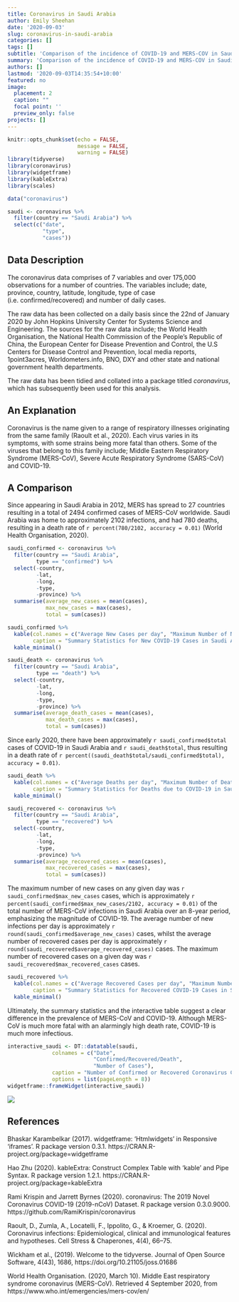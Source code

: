```yaml
---
title: Coronavirus in Saudi Arabia
author: Emily Sheehan
date: '2020-09-03'
slug: coronavirus-in-saudi-arabia
categories: []
tags: []
subtitle: 'Comparison of the incidence of COVID-19 and MERS-COV in Saudi Arabia'
summary: 'Comparison of the incidence of COVID-19 and MERS-COV in Saudi Arabia'
authors: []
lastmod: '2020-09-03T14:35:54+10:00'
featured: no
image:
  placement: 2
  caption: ""
  focal point: ''
  preview_only: false
projects: []
---
```


```r
knitr::opts_chunk$set(echo = FALSE,
                      message = FALSE,
                      warning = FALSE)
library(tidyverse)
library(coronavirus)
library(widgetframe)
library(kableExtra)
library(scales)
```

```r
data("coronavirus")
```

```r
saudi <- coronavirus %>%
  filter(country == "Saudi Arabia") %>%
  select(c("date",
           "type",
           "cases")) 
```

## Data Description

The coronavirus data comprises of 7 variables and over 175,000 observations for a number of countries. The variables include; date, province, country, latitude, longitude, type of case (i.e. confirmed/recovered) and number of daily cases. 

The raw data has been collected on a daily basis since the 22nd of January 2020 by John Hopkins University Center for Systems Science and Engineering. The sources for the raw data include; the World Health Organisation, the National Health Commission of the People’s Republic of China, the European Center for Disease Prevention and Control, the U.S Centers for Disease Control and Prevention, local media reports, 1point3acres, Worldometers.info, BNO, DXY and other state and national government health departments.

The raw data has been tidied and collated into a package titled _coronavirus_, which has subsequently been used for this analysis. 

## An Explanation 

Coronavirus is the name given to a range of respiratory illnesses originating from the same family (Raoult et al., 2020). Each virus varies in its symptoms, with some strains being more fatal than others. Some of the viruses that belong to this family include; Middle Eastern Respiratory Syndrome (MERS-CoV), Severe Acute Respiratory Syndrome (SARS-CoV) and COVID-19. 

## A Comparison

Since appearing in Saudi Arabia in 2012, MERS has spread to 27 countries resulting in a total of 2494 confirmed cases of MERS-CoV worldwide. Saudi Arabia was home to approximately 2102 infections, and had 780 deaths, resulting in a death rate of `r percent(780/2102, accuracy = 0.01)` (World Health Organisation, 2020). 

```r
saudi_confirmed <- coronavirus %>%
  filter(country == "Saudi Arabia",
         type == "confirmed") %>%
  select(-country,
         -lat,
         -long,
         -type,
         -province) %>%
  summarise(average_new_cases = mean(cases),
            max_new_cases = max(cases),
            total = sum(cases)) 
```

```r
saudi_confirmed %>%
  kable(col.names = c("Average New Cases per day", "Maximum Number of New Cases per day", "Total Number of Cases"), 
        caption = "Summary Statistics for New COVID-19 Cases in Saudi Arabia") %>%
  kable_minimal()
```

```r
saudi_death <- coronavirus %>%
  filter(country == "Saudi Arabia",
         type == "death") %>%
  select(-country,
         -lat,
         -long,
         -type,
         -province) %>%
  summarise(average_death_cases = mean(cases),
            max_death_cases = max(cases),
            total = sum(cases)) 
```

Since early 2020, there have been approximately `r saudi_confirmed$total` cases of COVID-19 in Saudi Arabia and `r saudi_death$total`, thus resulting in a death rate of `r percent((saudi_death$total/saudi_confirmed$total), accuracy = 0.01)`. 

```r
saudi_death %>%
  kable(col.names = c("Average Deaths per day", "Maximum Number of Deaths per day", "Total Number of Deaths"), 
        caption = "Summary Statistics for Deaths due to COVID-19 in Saudi Arabia") %>%
  kable_minimal()
```

```r
saudi_recovered <- coronavirus %>%
  filter(country == "Saudi Arabia",
         type == "recovered") %>%
  select(-country,
         -lat,
         -long,
         -type,
         -province) %>%
  summarise(average_recovered_cases = mean(cases),
            max_recovered_cases = max(cases),
            total = sum(cases))
```

The maximum number of new cases on any given day was `r  saudi_confirmed$max_new_cases` cases, which is approximately `r percent(saudi_confirmed$max_new_cases/2102, accuracy = 0.01)` of the total number of MERS-CoV infections in Saudi Arabia over an 8-year period, emphasizing the magnitude of COVID-19. The average number of new infections per day is approximately `r round(saudi_confirmed$average_new_cases)` cases, whilst the average number of recovered cases per day is approximately `r round(saudi_recovered$average_recovered_cases)` cases. The maximum number of recovered cases on a given day was `r saudi_recovered$max_recovered_cases` cases. 

```r
saudi_recovered %>%
  kable(col.names = c("Average Recovered Cases per day", "Maximum Number of Recovered Cases per day", "Total Number of Recovered Cases"), 
        caption = "Summary Statistics for Recovered COVID-19 Cases in Saudi Arabia") %>%
  kable_minimal()
```

Ultimately, the summary statistics and the interactive table suggest a clear difference in the prevalence of MERS-CoV and COVID-19. Although MERS-CoV is much more fatal with an alarmingly high death rate, COVID-19 is much more infectious. 

```r
interactive_saudi <- DT::datatable(saudi,
              colnames = c("Date",
                           "Confirmed/Recovered/Death",
                           "Number of Cases"),
              caption = "Number of Confirmed or Recovered Coronavirus Cases on a given Date in Saudi Arabia", 
              options = list(pageLength = 8))
widgetframe::frameWidget(interactive_saudi)
```


![](/post/2020-09-03-coronavirus-in-saudi-arabia.en_files/featured.jpg)

## References 

Bhaskar Karambelkar (2017). widgetframe: 'Htmlwidgets' in Responsive 'iframes'. R package version 0.3.1.
  https://CRAN.R-project.org/package=widgetframe
  
Hao Zhu (2020). kableExtra: Construct Complex Table with 'kable' and Pipe Syntax. R package version 1.2.1.
  https://CRAN.R-project.org/package=kableExtra

Rami Krispin and Jarrett Byrnes (2020). coronavirus: The 2019 Novel Coronavirus COVID-19 (2019-nCoV) Dataset.
  R package version 0.3.0.9000. https://github.com/RamiKrispin/coronavirus
  
Raoult, D., Zumla, A., Locatelli, F., Ippolito, G., & Kroemer, G. (2020). Coronavirus infections: Epidemiological, clinical
  and immunological features and hypotheses. Cell Stress & Chaperones, 4(4), 66–75.
  
Wickham et al., (2019). Welcome to the tidyverse. Journal of Open Source Software, 4(43), 1686,
  https://doi.org/10.21105/joss.01686
  
World Health Organisation. (2020, March 10). Middle East respiratory syndrome coronavirus
  (MERS-CoV). Retrieved 4 September 2020, from https://www.who.int/emergencies/mers-cov/en/ 


